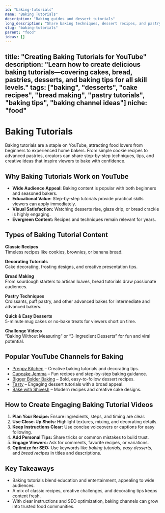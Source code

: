 ```yaml
---
id: "baking-tutorials"
name: "Baking Tutorials"
description: "Baking guides and dessert tutorials"
long_description: "Share baking techniques, dessert recipes, and pastry tutorials"
slug: "baking-tutorials"
parent: "food"
ideas: []
---
```


title: "Creating Baking Tutorials for YouTube"
description: "Learn how to create delicious baking tutorials—covering cakes, bread, pastries, desserts, and baking tips for all skill levels."
tags: ["baking", "desserts", "cake recipes", "bread making", "pastry tutorials", "baking tips", "baking channel ideas"]
niche: "food"
---

# Baking Tutorials

Baking tutorials are a staple on YouTube, attracting food lovers from beginners to experienced home bakers. From simple cookie recipes to advanced pastries, creators can share step-by-step techniques, tips, and creative ideas that inspire viewers to bake with confidence.

## Why Baking Tutorials Work on YouTube

- **Wide Audience Appeal:** Baking content is popular with both beginners and seasoned bakers.  
- **Educational Value:** Step-by-step tutorials provide practical skills viewers can apply immediately.  
- **Visual Satisfaction:** Watching desserts rise, glaze drip, or bread crackle is highly engaging.  
- **Evergreen Content:** Recipes and techniques remain relevant for years.  

## Types of Baking Tutorial Content

**Classic Recipes**  
Timeless recipes like cookies, brownies, or banana bread.  

**Decorating Tutorials**  
Cake decorating, frosting designs, and creative presentation tips.  

**Bread Making**  
From sourdough starters to artisan loaves, bread tutorials draw passionate audiences.  

**Pastry Techniques**  
Croissants, puff pastry, and other advanced bakes for intermediate and advanced bakers.  

**Quick & Easy Desserts**  
5-minute mug cakes or no-bake treats for viewers short on time.  

**Challenge Videos**  
“Baking Without Measuring” or “3-Ingredient Desserts” for fun and viral potential.  

## Popular YouTube Channels for Baking

- [Preppy Kitchen](https://www.youtube.com/@PreppyKitchen) – Creative baking tutorials and decorating tips.  
- [Cupcake Jemma](https://www.youtube.com/@CupcakeJemma) – Fun recipes and step-by-step baking guidance.  
- [Bigger Bolder Baking](https://www.youtube.com/@BiggerBolderBaking) – Bold, easy-to-follow dessert recipes.  
- [Tasty](https://www.youtube.com/@Tasty) – Engaging dessert tutorials with a broad appeal.  
- [Bake with Shivesh](https://www.youtube.com/@BakeWithShivesh) – Modern recipes and creative cake designs.  

## How to Create Engaging Baking Tutorial Videos

1. **Plan Your Recipe:** Ensure ingredients, steps, and timing are clear.  
2. **Use Close-Up Shots:** Highlight textures, mixing, and decorating details.  
3. **Keep Instructions Clear:** Use concise voiceovers or captions for easy following.  
4. **Add Personal Tips:** Share tricks or common mistakes to build trust.  
5. **Engage Viewers:** Ask for comments, favorite recipes, or variations.  
6. **Optimize for SEO:** Use keywords like *baking tutorials*, *easy desserts*, and *bread recipes* in titles and descriptions.  

## Key Takeaways

- Baking tutorials blend education and entertainment, appealing to wide audiences.  
- A mix of classic recipes, creative challenges, and decorating tips keeps content fresh.  
- With clear instructions and SEO optimization, baking channels can grow into trusted food communities.  